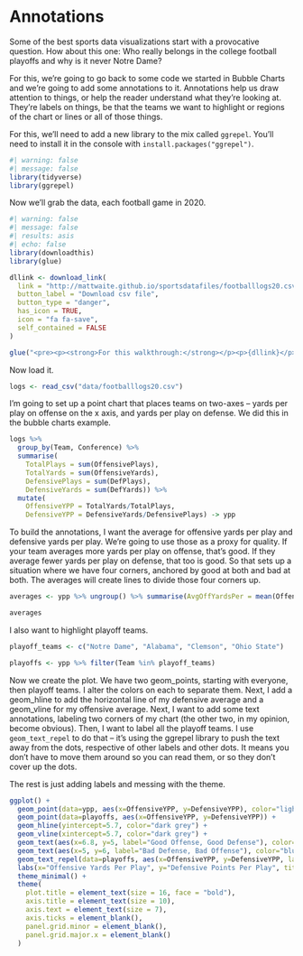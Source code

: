 # Annotations

Some of the best sports data visualizations start with a provocative question. How about this one: Who really belongs in the college football playoffs and why is it never Notre Dame? 

For this, we're going to go back to some code we started in Bubble Charts and we're going to add some annotations to it. Annotations help us draw attention to things, or help the reader understand what they're looking at. They're labels on things, be that the teams we want to highlight or regions of the chart or lines or all of those things. 

For this, we'll need to add a new library to the mix called `ggrepel`. You'll need to install it in the console with `install.packages("ggrepel")`. 

```r
#| warning: false
#| message: false
library(tidyverse)
library(ggrepel)
```

Now we'll grab the data, each football game in 2020.

```r
#| warning: false
#| message: false
#| results: asis
#| echo: false
library(downloadthis)
library(glue)

dllink <- download_link(
  link = "http://mattwaite.github.io/sportsdatafiles/footballlogs20.csv",
  button_label = "Download csv file",
  button_type = "danger",
  has_icon = TRUE,
  icon = "fa fa-save",
  self_contained = FALSE
)

glue("<pre><p><strong>For this walkthrough:</strong></p><p>{dllink}</p></pre>")
```

Now load it.

```r
logs <- read_csv("data/footballlogs20.csv")
```

I'm going to set up a point chart that places teams on two-axes -- yards per play on offense on the x axis, and yards per play on defense. We did this in the bubble charts example.

```r
logs %>% 
  group_by(Team, Conference) %>% 
  summarise(
    TotalPlays = sum(OffensivePlays), 
    TotalYards = sum(OffensiveYards), 
    DefensivePlays = sum(DefPlays), 
    DefensiveYards = sum(DefYards)) %>% 
  mutate(
    OffensiveYPP = TotalYards/TotalPlays, 
    DefensiveYPP = DefensiveYards/DefensivePlays) -> ypp
```

To build the annotations, I want the average for offensive yards per play and defensive yards per play. We're going to use those as a proxy for quality. If your team averages more yards per play on offense, that's good. If they average fewer yards per play on defense, that too is good. So that sets up a situation where we have four corners, anchored by good at both and bad at both. The averages will create lines to divide those four corners up. 

```r
averages <- ypp %>% ungroup() %>% summarise(AvgOffYardsPer = mean(OffensiveYPP), AvgDefYardsPer = mean(DefensiveYPP))

averages
```

I also want to highlight playoff teams.

```r
playoff_teams <- c("Notre Dame", "Alabama", "Clemson", "Ohio State")

playoffs <- ypp %>% filter(Team %in% playoff_teams)
```

Now we create the plot. We have two geom_points, starting with everyone, then playoff teams. I alter the colors on each to separate them. Next, I add a geom_hline to add the horizontal line of my defensive average and a geom_vline for my offensive average. Next, I want to add some text annotations, labeling two corners of my chart (the other two, in my opinion, become obvious). Then, I want to label all the playoff teams. I use `geom_text_repel` to do that -- it's using the ggrepel library to push the text away from the dots, respective of other labels and other dots. It means you don't have to move them around so you can read them, or so they don't cover up the dots. 

The rest is just adding labels and messing with the theme. 

```r
ggplot() + 
  geom_point(data=ypp, aes(x=OffensiveYPP, y=DefensiveYPP), color="light grey") +
  geom_point(data=playoffs, aes(x=OffensiveYPP, y=DefensiveYPP)) +
  geom_hline(yintercept=5.7, color="dark grey") + 
  geom_vline(xintercept=5.7, color="dark grey") + 
  geom_text(aes(x=6.8, y=5, label="Good Offense, Good Defense"), color="blue") +
  geom_text(aes(x=5, y=6, label="Bad Defense, Bad Offense"), color="blue") +
  geom_text_repel(data=playoffs, aes(x=OffensiveYPP, y=DefensiveYPP, label=Team)) +
  labs(x="Offensive Yards Per Play", y="Defensive Points Per Play", title="All four playoff teams are good", subtitle="Each of the four have above average offenses and defenses.", caption="Source: Sports-Reference.com | By Matt Waite") +
  theme_minimal() + 
  theme(
    plot.title = element_text(size = 16, face = "bold"),
    axis.title = element_text(size = 10),
    axis.text = element_text(size = 7),
    axis.ticks = element_blank(),
    panel.grid.minor = element_blank(),
    panel.grid.major.x = element_blank()
  )
```
